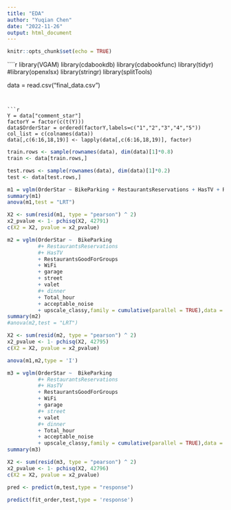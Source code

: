 ---
title: "EDA"
author: "Yuqian Chen"
date: "2022-11-26"
output: html_document
---

```{r setup, include=FALSE}
knitr::opts_chunk$set(echo = TRUE)
```

````{r}
library(VGAM)
library(cdabookdb)
library(cdabookfunc)
library(tidyr)
#library(openxlsx)
library(stringr)
library(splitTools)

data = read.csv("final_data.csv")
```


```{r}
Y = data["comment_star"]
factorY = factor(c(t(Y)))
data$OrderStar = ordered(factorY,labels=c("1","2","3","4","5"))
col_list = c(colnames(data))
data[,c(6:16,18,19)] <- lapply(data[,c(6:16,18,19)], factor)
```

```{r 80%}
train.rows <- sample(rownames(data), dim(data)[1]*0.8)
train <- data[train.rows,]

test.rows <- sample(rownames(data), dim(data)[1]*0.2)
test <- data[test.rows,]
```


```{r m1}
m1 = vglm(OrderStar ~ BikeParking + RestaurantsReservations + HasTV + RestaurantsGoodForGroups + WiFi + garage + street + lot + valet + dinner + Total_hour + acceptable_noise + upscale_classy,family = cumulative(parallel = TRUE),data = train)
summary(m1)
anova(m1,test = "LRT")
```
```{r}
X2 <- sum(resid(m1, type = "pearson") ^ 2)
x2_pvalue <- 1- pchisq(X2, 42791)
c(X2 = X2, pvalue = x2_pvalue)
```

```{r m2}
m2 = vglm(OrderStar ~  BikeParking 
          #+ RestaurantsReservations 
          #+ HasTV 
          + RestaurantsGoodForGroups 
          + WiFi 
          + garage 
          + street 
          + valet 
          #+ dinner 
          + Total_hour 
          + acceptable_noise 
          + upscale_classy,family = cumulative(parallel = TRUE),data = train)
summary(m2)
#anova(m2,test = "LRT")
```
```{r}
X2 <- sum(resid(m2, type = "pearson") ^ 2)
x2_pvalue <- 1- pchisq(X2, 42795)
c(X2 = X2, pvalue = x2_pvalue)
```

```{r m1 vs m2}
anova(m1,m2,type = 'I')
```

```{r m3}
m3 = vglm(OrderStar ~  BikeParking 
          #+ RestaurantsReservations 
          #+ HasTV 
          + RestaurantsGoodForGroups 
          + WiFi 
          + garage 
          #+ street 
          + valet 
          #+ dinner 
          + Total_hour 
          + acceptable_noise 
          + upscale_classy,family = cumulative(parallel = TRUE),data = train)
summary(m3)

X2 <- sum(resid(m3, type = "pearson") ^ 2)
x2_pvalue <- 1- pchisq(X2, 42796)
c(X2 = X2, pvalue = x2_pvalue)
```




```{r}
pred <- predict(m,test,type = "response")
```











```{r}
predict(fit_order,test,type = 'response')

```



